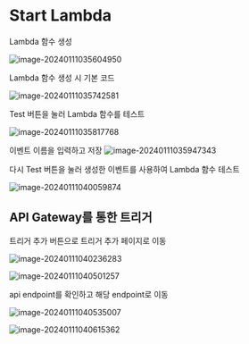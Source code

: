 # Start Lambda

Lambda 함수 생성

![image-20240111035604950](assets/image-20240111035604950.png)

Lambda 함수 생성 시 기본 코드

![image-20240111035742581](assets/image-20240111035742581.png)

Test 버튼을 눌러 Lambda 함수를 테스트

![image-20240111035817768](assets/image-20240111035817768.png)

이벤트 이름을 입력하고 저장
![image-20240111035947343](assets/image-20240111035947343.png)



다시 Test 버튼을 눌러 생성한 이벤트를 사용하여 Lambda 함수 테스트

![image-20240111040059874](assets/image-20240111040059874.png)





## API Gateway를 통한 트리거

트리거 추가 버튼으로 트리거 추가 페이지로 이동

![image-20240111040236283](assets/image-20240111040236283.png)

![image-20240111040501257](assets/image-20240111040501257.png)

api endpoint를 확인하고 해당 endpoint로 이동

![image-20240111040535007](assets/image-20240111040535007.png)

![image-20240111040615362](assets/image-20240111040615362.png)